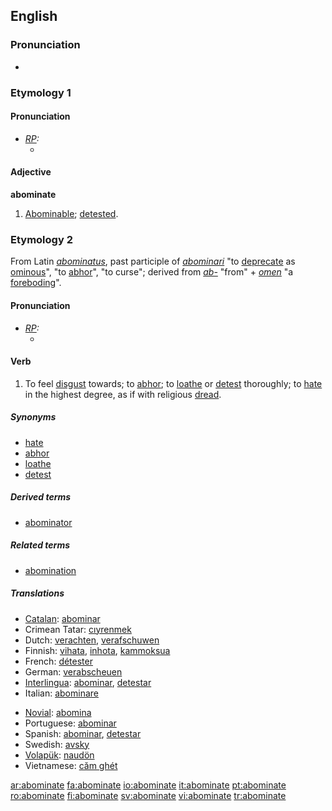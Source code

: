==English==

===Pronunciation===
*{{audio|en-us-abominate.ogg|Audio (US)}}

===Etymology 1===

====Pronunciation====
* ''[[RP]]:''
** {{IPA|/əˈbɒmɪˌnət/}}

====Adjective====
'''abominate'''

# {{obsolete}} [[abominable|Abominable]]; [[detest]]ed.

===Etymology 2===
From Latin ''[[abominatus]]'', past participle of ''[[abominari]]'' "to [[deprecate]] as [[ominous]]", "to [[abhor]]", "to curse"; derived from ''[[ab-]]'' "from" + ''[[omen]]'' "a [[foreboding]]".

====Pronunciation====
* ''[[RP]]:''
** {{IPA|/əˈbɒmɪˌneɪt/}}

====Verb====
{{en-verb|abominat|ing}}

# {{transitive}} To feel [[disgust]] towards; to [[abhor]]; to [[loathe]] or [[detest]] thoroughly; to [[hate]] in the highest degree, as if with religious [[dread]].

=====Synonyms=====
*[[hate]]
*[[abhor]]
*[[loathe]]
*[[detest]]

=====Derived terms=====
* [[abominator]]

=====Related terms=====
*[[abomination]]

=====Translations=====
{{trans-top|to feel disgust towards, to hate in the highest degree}}
*[[Catalan]]: [[abominar]]
*Crimean Tatar: [[cıyrenmek]]
*Dutch: [[verachten]], [[verafschuwen]]
*Finnish: [[vihata]], [[inhota]], [[kammoksua]]
*French: [[détester]]
*German: [[verabscheuen]]
*[[Interlingua]]: [[abominar]], [[detestar]]
*Italian: [[abominare]]
{{trans-mid}}
*[[Novial]]: [[abomina]]
*Portuguese: [[abominar]]
*Spanish: [[abominar]], [[detestar]]
*Swedish: [[avsky]]
*[[Volapük]]: [[naudön]]
*Vietnamese: [[căm ghét]]
{{trans-bottom}}

[[ar:abominate]]
[[fa:abominate]]
[[io:abominate]]
[[it:abominate]]
[[pt:abominate]]
[[ro:abominate]]
[[fi:abominate]]
[[sv:abominate]]
[[vi:abominate]]
[[tr:abominate]]